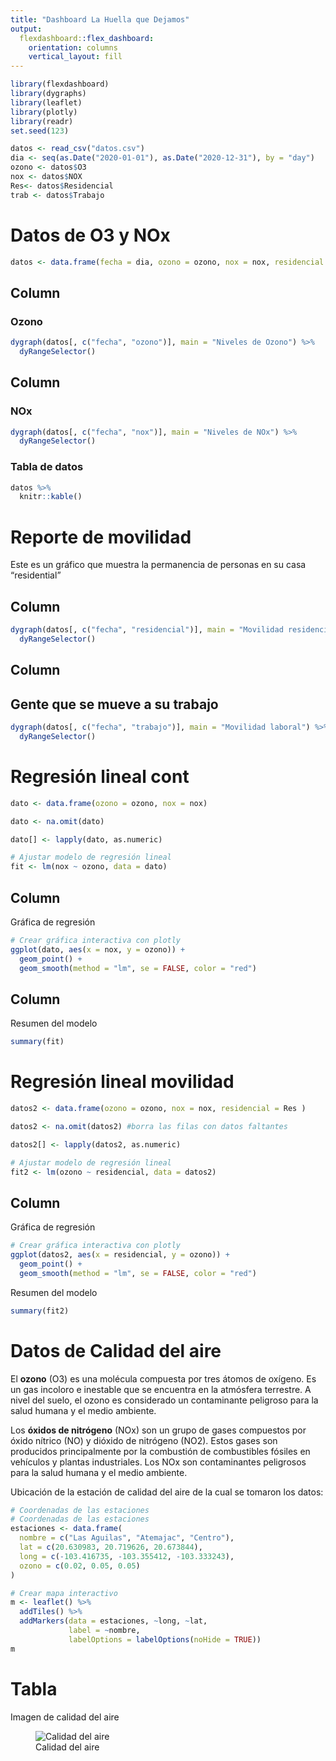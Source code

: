 ```yaml
---
title: "Dashboard La Huella que Dejamos"
output: 
  flexdashboard::flex_dashboard:
    orientation: columns
    vertical_layout: fill
---
```


```r
library(flexdashboard)
library(dygraphs)
library(leaflet)
library(plotly)
library(readr)
set.seed(123)
```

```r
datos <- read_csv("datos.csv")
dia <- seq(as.Date("2020-01-01"), as.Date("2020-12-31"), by = "day")
ozono <- datos$O3
nox <- datos$NOX
Res<- datos$Residencial
trab <- datos$Trabajo
```

# Datos de O3 y NOx

```r
datos <- data.frame(fecha = dia, ozono = ozono, nox = nox, residencial = Res, trabajo = trab )
```

## Column {data-width="650"}

### Ozono

```r
dygraph(datos[, c("fecha", "ozono")], main = "Niveles de Ozono") %>%
  dyRangeSelector()
```

## Column {data-width="350"}

### NOx

```r
dygraph(datos[, c("fecha", "nox")], main = "Niveles de NOx") %>%
  dyRangeSelector()
```

### Tabla de datos

```r
datos %>%
  knitr::kable()
```

# Reporte de movilidad

Este es un gráfico que muestra la permanencia de personas en su casa "residential"

## Column {data-width="350"}

```r
dygraph(datos[, c("fecha", "residencial")], main = "Movilidad residencial") %>%
  dyRangeSelector()
```

## Column {data-width="350"}

## Gente que se mueve a su trabajo

```r
dygraph(datos[, c("fecha", "trabajo")], main = "Movilidad laboral") %>%
  dyRangeSelector()
```

# Regresión lineal cont

```r
dato <- data.frame(ozono = ozono, nox = nox)

dato <- na.omit(dato)

dato[] <- lapply(dato, as.numeric)

```

```r
# Ajustar modelo de regresión lineal
fit <- lm(nox ~ ozono, data = dato)
```

## Column {data-width="650"}

Gráfica de regresión

```r
# Crear gráfica interactiva con plotly
ggplot(dato, aes(x = nox, y = ozono)) +
  geom_point() +
  geom_smooth(method = "lm", se = FALSE, color = "red")
```

## Column {data-width="350"}

Resumen del modelo

```r
summary(fit)
```

# Regresión lineal movilidad

```r
datos2 <- data.frame(ozono = ozono, nox = nox, residencial = Res )

datos2 <- na.omit(datos2) #borra las filas con datos faltantes

datos2[] <- lapply(datos2, as.numeric)

```

```r
# Ajustar modelo de regresión lineal
fit2 <- lm(ozono ~ residencial, data = datos2)
```

## Column {data-width="650"}

Gráfica de regresión

```r
# Crear gráfica interactiva con plotly
ggplot(datos2, aes(x = residencial, y = ozono)) +
  geom_point() +
  geom_smooth(method = "lm", se = FALSE, color = "red")
```

Resumen del modelo

```r
summary(fit2)
```

# Datos de Calidad del aire

El **ozono** (O3) es una molécula compuesta por tres átomos de oxígeno. Es un gas incoloro e inestable que se encuentra en la atmósfera terrestre. A nivel del suelo, el ozono es considerado un contaminante peligroso para la salud humana y el medio ambiente.

Los **óxidos de nitrógeno** (NOx) son un grupo de gases compuestos por óxido nítrico (NO) y dióxido de nitrógeno (NO2). Estos gases son producidos principalmente por la combustión de combustibles fósiles en vehículos y plantas industriales. Los NOx son contaminantes peligrosos para la salud humana y el medio ambiente.

Ubicación de la estación de calidad del aire de la cual se tomaron los datos:

```r
# Coordenadas de las estaciones
# Coordenadas de las estaciones
estaciones <- data.frame(
  nombre = c("Las Aguilas", "Atemajac", "Centro"),
  lat = c(20.630983, 20.719626, 20.673844),
  long = c(-103.416735, -103.355412, -103.333243),
  ozono = c(0.02, 0.05, 0.05)
)

# Crear mapa interactivo
m <- leaflet() %>%
  addTiles() %>%
  addMarkers(data = estaciones, ~long, ~lat,
             label = ~nombre,
             labelOptions = labelOptions(noHide = TRUE))
m
```


# Tabla 

Imagen de calidad del aire 

![Calidad del aire](aire.jpg)


